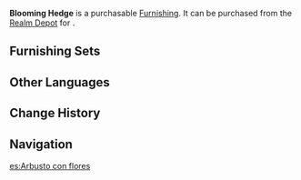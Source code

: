 {{Furnishing Infobox
|id             = 372402
|image          = Item Blooming Hedge.png
|category       = Landform
|subcategory    = Shrub
|rarity         = 3
|adeptal_energy = 20
|load           = 50
|reduced_load   = 50
|description    = A hedgerow packed with bright yellow flowers, whose sweet scent covers a multitude of odors. Things known to hide inside include lost cats, broken eyepatches and raven feathers, and [[Klee|Spark Knight]] "treasure".
|source1        = [[Realm Depot]]
}}
'''Blooming Hedge''' is a purchasable [[Furnishing]]. It can be purchased from the [[Realm Depot]] for {{Item|Realm Currency|30|x=80}}.

==Furnishing Sets==
{{Craft Usage}}

==Other Languages==
{{Other Languages|default_hidden = 1
|en      = Blooming Hedge
|zhs     = 正逢花期的灌木丛
|zhs_rm  = Zhèng Féng Huāqí de Guànmùcóng
|zht     = 正逢花期的灌木叢
|zht_rm  = Zhèng Féng Huāqí de Guànmùcóng
|ja      = 花期の低木
|ja_rm   = Kaki no Teiboku
|ko      = 꽃이 가득 핀 관목 덤불
|ko_rm   = 
|es      = Arbusto con flores
|fr      = Haie en fleurs
|ru      = Цветущий кустарник
|th      = พุ่มดอกไม้ที่บานสะพรั่ง
|th_rm   = Phum Dokmai thi Ban Saphrang
|vi      = Bụi Cây Nở Hoa
|de      = Blühender Busch
|id      = Semak Bermekaran
|pt      = Arbusto Florescendo
}}

==Change History==
{{Change History|1.5}}

==Navigation==
{{Furnishing Navbox/Exterior|Landform}}

[[es:Arbusto con flores]]